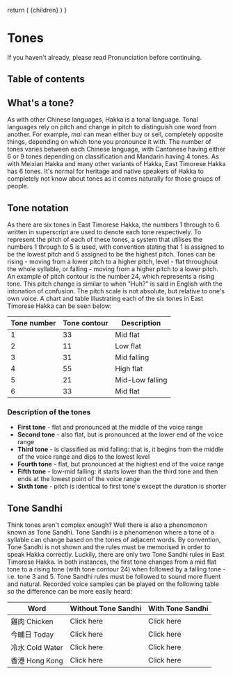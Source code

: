 
  return (
    <MDwrapper>
      <NextSeo title="Tones" />
      {children}
    </MDwrapper>
  )
}

# Tones

If you haven't already, please read <Link href="/pronunciation">Pronunciation</Link> before continuing.

## Table of contents

## What's a tone?

As with other Chinese languages, Hakka is a tonal language. Tonal languages
rely on pitch and change in pitch to distinguish one word from another. For
example, *mai* can mean either buy or sell, completely opposite things, 
depending on which tone you pronounce it with. The number of tones varies
between each Chinese language, with Cantonese having either 6 or 9 tones
depending on classification and Mandarin having 4 tones. As with Meixian Hakka
and many other variants of Hakka, East Timorese Hakka has 6 tones. It's normal
for heritage and native speakers of Hakka to completely not know about tones as
it comes naturally for those groups of people.

## Tone notation

As there are six tones in East Timorese Hakka, the numbers 1 through to 6 
written in superscript are used to denote each tone respectively. To represent
the pitch of each of these tones, a system that utilises the numbers 1
through to 5 is used, with convention stating that 1 is assigned to be the
lowest pitch and 5 assigned to be the highest pitch. Tones can be rising - 
moving from a lower pitch to a higher pitch, level - flat throughout the whole
syllable, or falling - moving from a higher pitch to a lower pitch.
An example of pitch contour is the number 24, which represents a rising tone. 
This pitch change is similar to when "Huh?" is said in English with the 
intonation of confusion. The pitch scale is not absolute, but relative to one's 
own voice. A chart and table illustrating each of the six tones in East Timorese 
Hakka can be seen below:

| Tone number | Tone contour |   Description   |
|-----------|------------|---------------|
| 1      | 33           | Mid flat        |
| 2      | 11           | Low flat        |
| 3      | 31           | Mid falling     |
| 4      | 55           | High flat       |
| 5      | 21           | Mid-Low falling |
| 6      | 33           | Mid flat        |

### Description of the tones

- **First tone** - flat and pronounced at the middle of the voice range
- **Second tone** - also flat, but is pronounced at the lower end of the voice range
- **Third tone** - is classified as mid falling: that is, it begins from the middle 
  of the voice range and dips to the lowest level
- **Fourth tone** - flat, but pronounced at the highest end of the voice range
- **Fifth tone** - low-mid falling: it starts lower than the third tone and then 
  ends at the lowest point of the voice range
- **Sixth tone** - pitch is identical to first tone's except the duration is shorter

## Tone Sandhi

Think tones aren't complex enough? Well there is also a phenomonon known as Tone
Sandhi. Tone Sandhi is a phenomenon where a tone of a syllable can change based 
on the tones of adjacent words. By convention, Tone Sandhi is not shown and the 
rules must be memorised in order to speak Hakka correctly. Luckily, there are 
only two Tone Sandhi rules in East Timorese Hakka. In both instances, the first 
tone changes from a mid flat tone to a rising tone (with tone contour 24) when 
followed by a falling tone - i.e. tone 3 and 5. Tone Sandhi rules must be 
followed to sound more fluent and natural. Recorded voice samples can be played
on the following table so the difference can be more easily heard:

|       Word      | Without Tone Sandhi | With Tone Sandhi |
|---------------|-------------------|--------------------|
| 雞肉 Chicken    | Click here          | Click here       |
| 今晡日 Today    | Click here          | Click here       |
| 冷水 Cold Water | Click here          | Click here       |
| 香港 Hong Kong  | Click here          | Click here       |
